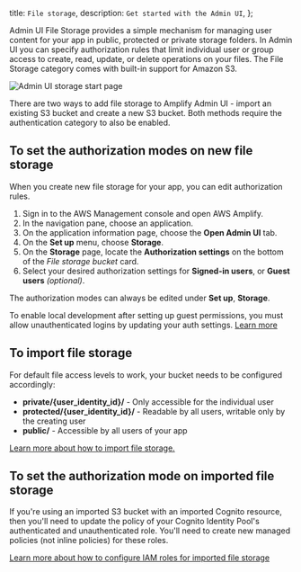   title: `File storage`,
  description: `Get started with the Admin UI`,
};

Admin UI File Storage provides a simple mechanism for managing user content for your app in public, protected or private storage folders. In Admin UI you can specify authorization rules that limit individual user or group access to create, read, update, or delete operations on your files. The File Storage category comes with built-in support for Amazon S3.

![Admin UI storage start page](/images/console/storageStart.png)

There are two ways to add file storage to Amplify Admin UI - import an existing S3 bucket and create a new S3 bucket. Both methods require the authentication category to also be enabled.

## To set the authorization modes on new file storage

When you create new file storage for your app, you can edit authorization rules.

1. Sign in to the AWS Management console and open AWS Amplify.
2. In the navigation pane, choose an application.
3. On the application information page, choose the **Open Admin UI** tab.
4. On the **Set up** menu, choose **Storage**.
5. On the **Storage** page, locate the **Authorization settings** on the bottom of the *File storage bucket* card.
6. Select your desired authorization settings for **Signed-in users**, or **Guest users** _(optional)_.

The authorization modes can always be edited under **Set up**, **Storage**.

<Callout warning>
To enable local development after setting up guest permissions, you must allow unauthenticated logins by updating your auth settings. <a href='/console/storage/develop'>Learn more</a>
</Callout>

## To import file storage

For default file access levels to work, your bucket needs to be configured accordingly:

- **private/{user_identity_id}/** - Only accessible for the individual user
- **protected/{user_identity_id}/** - Readable by all users, writable only by the creating user
- **public/** - Accessible by all users of your app

[Learn more about how to import file storage.](https://docs.amplify.aws/cli/storage/import/#connect-to-an-imported-s3-bucket-with-amplify-libraries)

## To set the authorization mode on imported file storage

If you're using an imported S3 bucket with an imported Cognito resource, then you'll need to update the policy of your Cognito Identity Pool's authenticated and unauthenticated role. You'll need to create new managed policies (not inline policies) for these roles.

[Learn more about how to configure IAM roles for imported file storage](https://docs.amplify.aws/cli/storage/import/#configuring-iam-role-to-use-amplify-recommended-policies)
